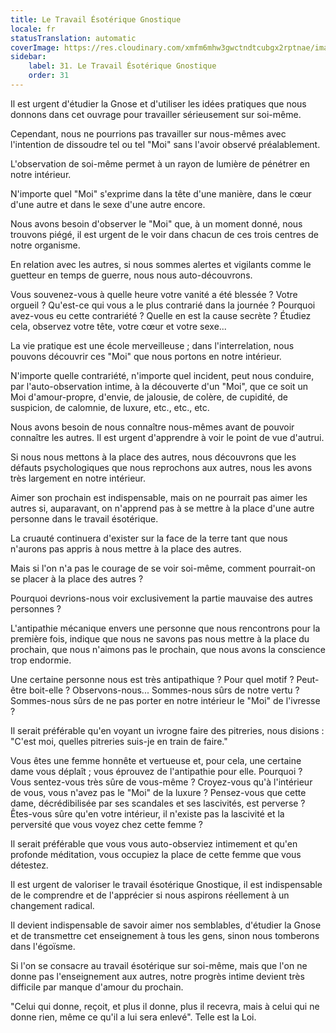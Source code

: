 ```yaml
---
title: Le Travail Ésotérique Gnostique
locale: fr
statusTranslation: automatic
coverImage: https://res.cloudinary.com/xmfm6mhw3gwctndtcubgx2rptnae/image/upload/v1740468922/small_cover_tratado_de_psicologia_revolucionaria_a4c0dca4e0.webp
sidebar:
    label: 31. Le Travail Ésotérique Gnostique
    order: 31
---
```

Il est urgent d'étudier la Gnose et d'utiliser les idées pratiques que nous donnons dans cet ouvrage pour travailler sérieusement sur soi-même.

Cependant, nous ne pourrions pas travailler sur nous-mêmes avec l'intention de dissoudre tel ou tel "Moi" sans l'avoir observé préalablement.

L'observation de soi-même permet à un rayon de lumière de pénétrer en notre intérieur.

N'importe quel "Moi" s'exprime dans la tête d'une manière, dans le cœur d'une autre et dans le sexe d'une autre encore.

Nous avons besoin d'observer le "Moi" que, à un moment donné, nous trouvons piégé, il est urgent de le voir dans chacun de ces trois centres de notre organisme.

En relation avec les autres, si nous sommes alertes et vigilants comme le guetteur en temps de guerre, nous nous auto-découvrons.

Vous souvenez-vous à quelle heure votre vanité a été blessée ? Votre orgueil ? Qu'est-ce qui vous a le plus contrarié dans la journée ? Pourquoi avez-vous eu cette contrariété ? Quelle en est la cause secrète ? Étudiez cela, observez votre tête, votre cœur et votre sexe...

La vie pratique est une école merveilleuse ; dans l'interrelation, nous pouvons découvrir ces "Moi" que nous portons en notre intérieur.

N'importe quelle contrariété, n'importe quel incident, peut nous conduire, par l'auto-observation intime, à la découverte d'un "Moi", que ce soit un Moi d'amour-propre, d'envie, de jalousie, de colère, de cupidité, de suspicion, de calomnie, de luxure, etc., etc., etc.

Nous avons besoin de nous connaître nous-mêmes avant de pouvoir connaître les autres. Il est urgent d'apprendre à voir le point de vue d'autrui.

Si nous nous mettons à la place des autres, nous découvrons que les défauts psychologiques que nous reprochons aux autres, nous les avons très largement en notre intérieur.

Aimer son prochain est indispensable, mais on ne pourrait pas aimer les autres si, auparavant, on n'apprend pas à se mettre à la place d'une autre personne dans le travail ésotérique.

La cruauté continuera d'exister sur la face de la terre tant que nous n'aurons pas appris à nous mettre à la place des autres.

Mais si l'on n'a pas le courage de se voir soi-même, comment pourrait-on se placer à la place des autres ?

Pourquoi devrions-nous voir exclusivement la partie mauvaise des autres personnes ?

L'antipathie mécanique envers une personne que nous rencontrons pour la première fois, indique que nous ne savons pas nous mettre à la place du prochain, que nous n'aimons pas le prochain, que nous avons la conscience trop endormie.

Une certaine personne nous est très antipathique ? Pour quel motif ? Peut-être boit-elle ? Observons-nous... Sommes-nous sûrs de notre vertu ? Sommes-nous sûrs de ne pas porter en notre intérieur le "Moi" de l'ivresse ?

Il serait préférable qu'en voyant un ivrogne faire des pitreries, nous disions : "C'est moi, quelles pitreries suis-je en train de faire."

Vous êtes une femme honnête et vertueuse et, pour cela, une certaine dame vous déplaît ; vous éprouvez de l'antipathie pour elle. Pourquoi ? Vous sentez-vous très sûre de vous-même ? Croyez-vous qu'à l'intérieur de vous, vous n'avez pas le "Moi" de la luxure ? Pensez-vous que cette dame, décrédibilisée par ses scandales et ses lascivités, est perverse ? Êtes-vous sûre qu'en votre intérieur, il n'existe pas la lascivité et la perversité que vous voyez chez cette femme ?

Il serait préférable que vous vous auto-observiez intimement et qu'en profonde méditation, vous occupiez la place de cette femme que vous détestez.

Il est urgent de valoriser le travail ésotérique Gnostique, il est indispensable de le comprendre et de l'apprécier si nous aspirons réellement à un changement radical.

Il devient indispensable de savoir aimer nos semblables, d'étudier la Gnose et de transmettre cet enseignement à tous les gens, sinon nous tomberons dans l'égoïsme.

Si l'on se consacre au travail ésotérique sur soi-même, mais que l'on ne donne pas l'enseignement aux autres, notre progrès intime devient très difficile par manque d'amour du prochain.

"Celui qui donne, reçoit, et plus il donne, plus il recevra, mais à celui qui ne donne rien, même ce qu'il a lui sera enlevé". Telle est la Loi.

